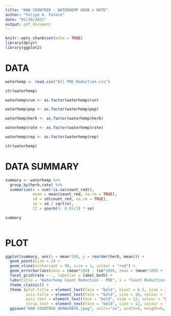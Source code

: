 ```yaml
---
title: "RAW COUNTRED - WATERHEMP HERB x RATE"
author: "Felipe A. Faleco"
date: "01/26/2021"
output: pdf_document
---
```


```r

knitr::opts_chunk$set(echo = TRUE)
library(dplyr)
library(ggplot2)

```


# DATA

```r

waterhemp <- read.csv("All PRE_Reduction.csv")

str(waterhemp)

waterhemp$run <- as.factor(waterhemp$run)

waterhemp$pop <- as.factor(waterhemp$pop)

waterhemp$herb <- as.factor(waterhemp$herb)

waterhemp$rate <- as.factor(waterhemp$rate)

waterhemp$rep <- as.factor(waterhemp$rep)

str(waterhemp)

```


# DATA SUMMARY

```r

summary <- waterhemp %>% 
  group_by(herb,rate) %>% 
  summarise(n = sum(!is.na(count_red)), 
            mean = mean(count_red, na.rm = TRUE), 
            sd = sd(count_red, na.rm = TRUE),
            se = sd / sqrt(n),
            CI = qnorm(1- 0.05/2) * se)

summary
            
```


# PLOT

```r

ggplot(summary, aes(x = mean*100, y = reorder(herb, mean))) + 
  geom_point(size = 2) + 
  geom_vline(xintercept = 90, size = 1, colour = "red") +
  geom_errorbar(aes(xmin = (mean*100) - (se*100), xmax = (mean*100) + (se*100), width = 0.2)) + 
  facet_grid(rate ~ ., labeller = label_both) +
  labs(title = "Waterhemp Count Reduction - PRE", x = "Count Reduction (%)", y = "Herbicide") + 
  theme_classic() + 
  theme (plot.title = element_text(face = "bold", hjust = 0.5, size = 20, colour = "darkgreen"), 
         axis.title = element_text(face = "bold", size = 18, colour = "darkgreen"), 
         axis.text = element_text(face = "bold", size = 12, colour = "black"),
         strip.text = element_text(face = "bold", size = 12, colour = "black")) +
  ggsave("RAW COUNTRED_HERBxRATE.jpeg", units="in", width=8, height=5, dpi=600)

```

